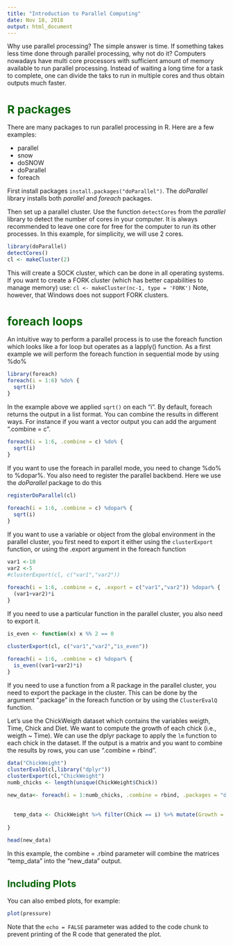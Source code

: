```yaml
---
title: "Introduction to Parallel Computing"
date: Nov 18, 2018
output: html_document
---
```

<style type="text/css">
body{ /* Normal  */
      font-size: 14px;
  }
h1 { /* Header 1 */
  font-size: 26px;
  color: DarkGreen;
}
h2 { /* Header 2 */
    font-size: 22px;
  color: DarkGreen;
}
code.r{ /* Code block */
    font-size: 12px;
}
pre { /* Code block - determines code spacing between lines */
    font-size: 14px;
}
</style>

Why use parallel processing? The simple answer is time.
If something takes less time done through parallel processing, why not do it? Computers nowadays have multi core processors with sufficient amount of memory available to run parallel processing. Instead of waiting a long time for a task to complete, one can divide the taks to run in multiple cores and thus obtain outputs much faster.

# R packages

There are many packages to run parallel processing in R. Here are a few examples:

* parallel
* snow
* doSNOW
* doParallel
* foreach



First install packages `install.packages("doParallel")`. The <i>doParallel</i> library installs both <i>parallel</i> and <i>foreach</i> packages.

Then set up a parallel cluster.
Use the function `detectCores` from the <i>parallel</i> library to detect the number of cores in your computer.
It is always recommended to leave one core for free for the computer to run its other processes.
In this example, for simplicity, we will use 2 cores.
```r
library(doParallel)
detectCores()
cl <- makeCluster(2)
```
This will create a SOCK cluster, which can be done in all operating systems.
If you want to create a FORK cluster (which has better capabilities to manage memory) use: 
`cl <- makeCluster(nc-1, type = 'FORK')`
Note, however, that Windows does not support FORK clusters.

# foreach loops

An intuitive way to perform a parallel process is to use the foreach function which looks like a for loop but operates as a lapply() function. As a first example we will perform the foreach function in sequential mode by using %do%

```r
library(foreach)
foreach(i = 1:6) %do% {
  sqrt(i)
}

```
In the example above we applied `sqrt()` on each "i". 
By default, foreach returns the output in a list format. You can combine the results in different ways. For instance if you want a vector output you can add the argument ".combine = c". 
```r
foreach(i = 1:6, .combine = c) %do% {
  sqrt(i)
}

```
If you want to use the foreach in parallel mode, you need to change %do% to %dopar%.
You also need to register the parallel backbend. Here we use the <i>doParallel</i> package to do this
```r
registerDoParallel(cl)

foreach(i = 1:6, .combine = c) %dopar% {
  sqrt(i)
}

```
If you want to use a variable or object from the global environment in the parallel cluster, you first need to export it either using the `clusterExport` function, or using the .export argument in the foreach function
```r
var1 <-10
var2 <-5
#clusterExport(cl, c("var1","var2"))

foreach(i = 1:6, .combine = c, .export = c("var1","var2")) %dopar% {
  (var1+var2)*i
}

```
If you need to use a particular function in the parallel cluster, you also need to export it.
```r
is_even <- function(x) x %% 2 == 0

clusterExport(cl, c("var1","var2","is_even"))

foreach(i = 1:6, .combine = c) %dopar% {
  is_even((var1+var2)*i)
}

```
If you need to use a function from a R package in the parallel cluster, you need to export the package in the cluster. This can be done by the argument ".package" in the foreach function or by using the `ClusterEvalQ` function.

Let's use the ChickWeigth dataset which contains the variables weigth, Time, Chick and Diet. 
We want to compute the growth of each chick (i.e., weigth ~ Time). We can use the dplyr package to apply the `lm` function to each chick in the dataset. If the output is a matrix and you want to combine the results by rows, you can use ".combine = rbind".
```r
data("ChickWeight")
clusterEvalQ(cl,library("dplyr"))
clusterExport(cl,"ChickWeight")
numb_chicks <- length(unique(ChickWeight$Chick))

new_data<- foreach(i = 1:numb_chicks, .combine = rbind, .packages = "dplyr") %dopar% {
  
  
  temp_data <- ChickWeight %>% filter(Chick == i) %>% mutate(Growth = lm(weight ~ Time)$coeff[2])
  
}

head(new_data)

```
In this example, the combine = .rbind parameter will combine the matrices "temp_data" into the "new_data" output. 




## Including Plots

You can also embed plots, for example:

```r
plot(pressure)
```

Note that the `echo = FALSE` parameter was added to the code chunk to prevent printing of the R code that generated the plot.
